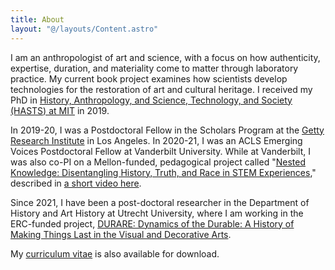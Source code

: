 ```yaml
---
title: About
layout: "@/layouts/Content.astro"
---
```



I am an anthropologist of art and science, with a focus on how authenticity, expertise, duration, and materiality come
to matter through laboratory practice. My current book project examines how scientists develop technologies for the
restoration of art and cultural heritage. I received my PhD in [History, Anthropology, and Science, Technology, and
Society (HASTS) at MIT][hasts] in 2019.

In 2019-20, I was a Postdoctoral Fellow in the Scholars Program at the [Getty Research Institute][getty_scholars] in Los
Angeles. In 2020-21, I was an ACLS Emerging Voices Postdoctoral Fellow at Vanderbilt University. While at Vanderbilt, I
was also co-PI on a Mellon-funded, pedagogical project called "[Nested Knowledge: Disentangling History, Truth, and Race
in STEM Experiences][nested_knowledge]," described in [a short video here][nested_video].

Since 2021, I have been a post-doctoral researcher in the Department of History and Art History at Utrecht University,
where I am working in the ERC-funded project, [DURARE: Dynamics of the Durable: A History of Making Things Last in the
Visual and Decorative Arts][durare].

My <a href={CV}>curriculum vitae</a> is also available for download.

[getty_scholars]: http://www.getty.edu/research/scholars/years/2019_2020.html
[hasts]: http://web.mit.edu/hasts/
[nested_knowledge]: https://www.nestedknowledge.online/
[nested_video]: https://www.youtube.com/watch?v=QH66NbWqMbU
[durare]: https://durare.sites.uu.nl/
